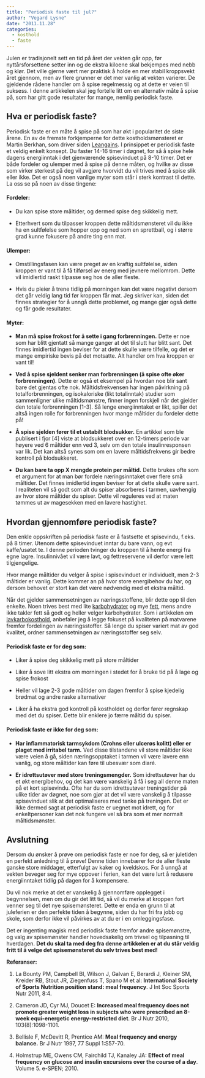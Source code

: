 ```yaml
---
title: "Periodisk faste til jul?"
author: "Vegard Lysne"
date: "2011.11.28"
categories: 
  - kosthold
  - faste
---
```


Julen er tradisjonelt sett en tid på året der vekten går opp, før nyttårsforsettene setter inn og de ekstra kiloene skal bekjempes med nebb og klør. Det ville gjerne vært mer praktisk å holde en mer stabil kroppsvekt året gjennom, men av flere grunner er det mer vanlig at vekten varierer. De gjeldende rådene handler om å spise regelmessig og at dette er veien til suksess. I denne artikkelen skal jeg fortelle litt om en alternativ måte å spise på, som har gitt gode resultater for mange, nemlig periodisk faste.

## Hva er periodisk faste?

Periodisk faste er en måte å spise på som har økt i popularitet de siste årene. En av de fremste forkjemperne for dette kostholdsmønsteret er Martin Berkhan, som driver siden [Leangains](http://www.leangains.com/). I prinsippet er periodisk faste et veldig enkelt konsept. Du faster 14-16 timer i døgnet, for så å spise hele dagens energiinntak i det gjenværende spisevinduet på 8-10 timer. Det er både fordeler og ulemper med å spise på denne måten, og hvilke av disse som virker sterkest på deg vil avgjøre hvorvidt du vil trives med å spise slik eller ikke. Det er også noen vanlige myter som står i sterk kontrast til dette. La oss se på noen av disse tingene:

#### Fordeler:

-   Du kan spise store måltider, og dermed spise deg skikkelig mett.

-   Etterhvert som du tilpasser kroppen dette måltidsmønsteret vil du ikke ha en sultfølelse som hopper opp og ned som en sprettball, og i større grad kunne fokusere på andre ting enn mat.

#### Ulemper:

-   Omstillingsfasen kan være preget av en kraftig sultfølelse, siden kroppen er vant til å få tilførsel av energ med jevnere mellomrom. Dette vil imidlertid raskt tilpasse seg hos de aller fleste.

-   Hvis du pleier å trene tidlig på morningen kan det være negativt dersom det går veldig lang tid før kroppen får mat. Jeg skriver kan, siden det finnes strategier for å unngå dette problemet, og mange gjør også dette og får gode resultater.

#### Myter:

-   **Man må spise frokost for å sette i gang forbrenningen.** Dette er noe som har blitt gjentatt så mange ganger at det til slutt har blitt sant. Det finnes imidlertid ingen beviser for at dette skulle være tilfelle, og det er mange empiriske bevis på det motsatte. Alt handler om hva kroppen er vant til!

-   **Ved å spise sjeldent senker man forbrenningen (å spise ofte øker forbrenningen)**. Dette er også et eksempel på hvordan noe blir sant bare det gjentas ofte nok. Måltidsfrekvensen har ingen påvirkning på totalforbrenningen, og isokaloriske (likt totalinntak) studier som sammenligner ulike måltidsmønstre, finner ingen forskjell når det gjelder den totale forbrenningen \[1-3\]. Så lenge energiinntaket er likt, spiller det altså ingen rolle for forbrenningen hvor mange måltider du fordeler dette på!

-   **Å spise sjelden fører til et ustabilt blodsukker.** En artikkel som ble publisert i fjor \[4\] viste at blodsukkeret over en 12-timers periode var høyere ved 6 måltider enn ved 3, selv om den totale insulinresponsen var lik. Det kan altså synes som om en lavere måltidsfrekvens gir bedre kontroll på blodsukkeret.

-   **Du kan bare ta opp X mengde protein per måltid.** Dette brukes ofte som et argument for at man bør fordele næringsinntaket over flere små måltider. Det finnes imidlertid ingen beviser for at dette skulle være sant. I realiteten vil så godt som alt du spiser absorberes i tarmen, uavhengig av hvor store måltider du spiser. Dette vil reguleres ved at maten tømmes ut av magesekken med en lavere hastighet.

## Hvordan gjennomføre periodisk faste?

Den enkle oppskriften på periodisk faste er å fastsette et spisevindu, f.eks. på 8 timer. Utenom dette spisevinduet inntar du bare vann, og evt kaffe/usøtet te. I denne perioden tvinger du kroppen til å hente energi fra egne lagre. Insulinnivået vil være lavt, og fettreservene vil derfor være lett tilgjengelige.

Hvor mange måltider du velger å spise i spisevinduet er individuelt, men 2-3 måltider er vanlig. Dette kommer an på hvor store energibehov du har, og dersom behovet er stort kan det være nødvendig med et ekstra måltid.

Når det gjelder sammensetningen av næringsstoffene, blir dette opp til den enkelte. Noen trives best med lite [karbohydrater](http://www.friskogfunksjonell.no/karbohydrater/ "Karbohydrater") og mye [fett](http://www.friskogfunksjonellno//fett/ "Fetthttp://friskogfunksjonell.wordpress.com/2011/10/17/fett/"), mens andre ikke takler fett så godt og heller velger karbohydrater. Som i artikkelen om [lavkarbokosthold](http://www.friskogfunksjonell.no/en-enkel-innforing-i-lavkarbokosthold/ "En kort innføring i lavkarbokosthold og tilpasning til din livsstil"), anbefaler jeg å legge fokuset på kvaliteten på matvarene fremfor fordelingen av næringsstoffer. Så lenge du spiser variert mat av god kvalitet, ordner sammensetningen av næringsstoffer seg selv.

#### Periodisk faste er for deg som:

-   Liker å spise deg skikkelig mett på store måltider

-   Liker å sove litt ekstra om morningen i stedet for å bruke tid på å lage og spise frokost

-   Heller vil lage 2-3 gode måltider om dagen fremfor å spise kjedelig brødmat og andre raske alternativer

-   Liker å ha ekstra god kontroll på kostholdet og derfor fører regnskap med det du spiser. Dette blir enklere jo færre måltid du spiser.

#### Periodisk faste er ikke for deg som:

-   **Har inflammatorisk tarmsykdom (Crohns eller ulcerøs kolitt) eller er plaget med irritabel tarm.** Ved disse tilstandene vil store måltider ikke være veien å gå, siden næringsopptaket i tarmen vil være lavere enn vanlig, og store måltider kan føre til ubesvær som diaré.

-   **Er idrettsutøver med store treningsmengder.** Som idrettsutøver har du et økt energibehov, og det kan være vanskelig å få i seg all denne maten på et kort spisevindu. Ofte har du som idrettsutøver treningstider på ulike tider av døgnet, noe som gjør at det vil være vanskelig å tilpasse spisevinduet slik at det optimaliseres med tanke på treningen. Det er ikke dermed sagt at periodisk faste er uegnet mot idrett, og for enkeltpersoner kan det nok fungere vel så bra som et mer normalt måltidsmønster.

## Avslutning

Dersom du ønsker å prøve om periodisk faste er noe for deg, så er juletiden en perfekt anledning til å prøve! Denne tiden innebærer for de aller fleste ganske store middager, etterfulgt av kaker og kveldskos. For å unngå at vekten beveger seg for mye oppover i ferien, kan det være lurt å redusere energiinntaket tidlig på dagen for å kompensere.

Du vil nok merke at det er vanskelig å gjennomføre opplegget i begynnelsen, men om du gir det litt tid, så vil du merke at kroppen fort venner seg til det nye spisemønsteret. Dette er enda en grunn til at juleferien er den perfekte tiden å begynne, siden du har fri fra jobb og skole, som derfor ikke vil påvirkes av at du er i en omleggingsfase.

Det er ingenting magisk med periodisk faste fremfor andre spisemønstre, og valg av spisemønster handler hovedsakelig om trivsel og tilpasning til hverdagen. **Det du skal ta med deg fra denne artikkelen er at du står veldig fritt til å velge det spisemønsteret du selv trives best med!**

**Referanser:**

1.  La Bounty PM, Campbell BI, Wilson J, Galvan E, Berardi J, Kleiner SM, Kreider RB, Stout JR, Ziegenfuss T, Spano M et al: **International Society of Sports Nutrition position stand: meal frequency**. J Int Soc Sports Nutr 2011, 8:4.

2.  Cameron JD, Cyr MJ, Doucet E: **Increased meal frequency does not promote greater weight loss in subjects who were prescribed an 8-week equi-energetic energy-restricted diet**. Br J Nutr 2010, 103(8):1098-1101.

3.  Bellisle F, McDevitt R, Prentice AM: **Meal frequency and energy balance.** Br J Nutr 1997, 77 Suppl 1:S57-70.

4.  Holmstrup ME, Owens CM, Fairchild TJ, Kanaley JA: **Effect of meal frequency on glucose and insulin excursions over the course of a day**. Volume 5. e-SPEN; 2010.
